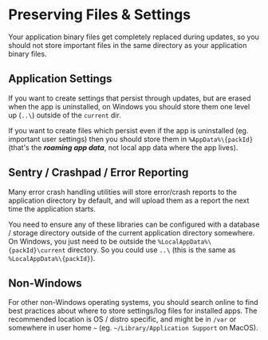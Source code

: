 # Preserving Files & Settings
<AppliesTo all />
Your application binary files get completely replaced during updates, so you should not store important files in the same directory as your application binary files.

## Application Settings

If you want to create settings that persist through updates, but are erased when the app is uninstalled, on Windows you should store them one level up (`..\`) outside of the `current` dir. 

If you want to create files which persist even if the app is uninstalled (eg. important user settings) then you should store them in `%AppData%\{packId}` (that's the ***roaming app data***, not local app data where the app lives).

## Sentry / Crashpad / Error Reporting
Many error crash handling utilities will store error/crash reports to the application directory by default, and will upload them as a report the next time the application starts.

You need to ensure any of these libraries can be configured with a database / storage directory outside of the current application directory somewhere. 
On Windows, you just need to be outside the `%LocalAppData%\{packId}\current` directory. So you could use `..\` (this is the same as `%LocalAppData%\{packId}`). 

## Non-Windows
For other non-Windows operating systems, you should search online to find best practices about where to store settings/log files for installed apps. 
The recommended location is OS / distro specific, and might be in `/var` or somewhere in user home `~` (eg. `~/Library/Application Support` on MacOS).
